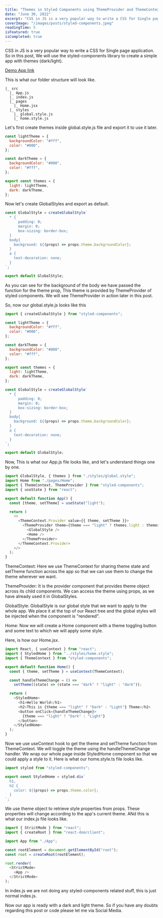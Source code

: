 ```yaml
---
title: "Themes in Styled Components using ThemeProvider and ThemeContext"
date: "June 30, 2022"
excerpt: "CSS in JS is a very popular way to write a CSS for Single page application. So in this post, We will use the styled-components library to create a simple app with themes (dark/light)."
coverImage: "/images/posts/styled-components.jpeg"
readingTime: 5
isFeatured: true
isCompleted: true
---
```


CSS in JS is a very popular way to write a CSS for Single page application. So in this post, We will use the styled-components library to create a simple app with themes (dark/light).

[Demo App link](https://codesandbox.io/s/theme-styled-components-uk9tvt?file=/src/index.js:0-261)

This is what our folder structure will look like.

```text
|_ src
  |_ App.js
  |_ index.js
  |_ pages
    |_ Home.jsx
  |_ styles
    |_ global.style.js
    |_ home.style.js
```

Let's first create themes inside global.style.js file and export it to use it later.

```javascript
const lightTheme = {
  backgroundColor: "#fff",
  color: "#000",
};

const darkTheme = {
  backgroundColor: "#000",
  color: "#fff",
};

export const themes = {
  light: lightTheme,
  dark: darkTheme,
};
```

Now let's create GlobalStyles and export as default.

```javascript
const GlobalStyle = createGlobalStyle`
  * {
      padding: 0;
      margin: 0;
      box-sizing: border-box;
  }
  body{
    background: ${(props) => props.theme.backgroundColor};
  }
  a {
    text-decoration: none;
  }
`;

export default GlobalStyle;
```

As you can see for the background of the body we have passed the function for the theme prop, This theme is provided by ThemeProvider of styled components. We will see ThemeProvider in action later in this post.

So, now our global.style.js looks like this

```javascript
import { createGlobalStyle } from "styled-components";

const lightTheme = {
  backgroundColor: "#fff",
  color: "#000",
};

const darkTheme = {
  backgroundColor: "#000",
  color: "#fff",
};

export const themes = {
  light: lightTheme,
  dark: darkTheme,
};

const GlobalStyle = createGlobalStyle`
  * {
      padding: 0;
      margin: 0;
      box-sizing: border-box;
  }
  body{
    background: ${(props) => props.theme.backgroundColor};
  }
  a {
    text-decoration: none;
  }
`;

export default GlobalStyle;
```

Now, This is what our App.js file looks like, and let's understand things one by one.

```javascript
import GlobalStyle, { themes } from "./styles/global.style";
import Home from "./pages/Home";
import { ThemeContext, ThemeProvider } from "styled-components";
import { useState } from "react";

export default function App() {
  const [theme, setTheme] = useState("light");

  return (
    <>
      <ThemeContext.Provider value={{ theme, setTheme }}>
        <ThemeProvider theme={theme === "light" ? themes.light : themes.dark}>
          <GlobalStyle />
          <Home />
        </ThemeProvider>
      </ThemeContext.Provider>
    </>
  );
}
```

ThemeContext: Here we use ThemeContext for sharing theme state and setTheme function across the app so that we can use them to change the theme wherever we want.

ThemeProvider: It is the provider component that provides theme object across its child components. We can access the theme using props, as we have already used it in GlobalStyles.

GlobalStyle: GlobalStyle is our global style that we want to apply to the whole app. We place it at the top of our React tree and the global styles will be injected when the component is "rendered".

Home: Now we will create a Home component with a theme toggling button and some text to which we will apply some style.

Here, is how our Home.jsx.

```javascript
import React, { useContext } from "react";
import { StyledHome } from "../styles/home.style";
import { ThemeContext } from "styled-components";

export default function Home() {
  const { theme, setTheme } = useContext(ThemeContext);

  const handleThemeChange = () =>
    setTheme((state) => (state === "dark" ? "light" : "dark"));

  return (
    <StyledHome>
      <h1>Hello World</h1>
      <h2>This is {theme === "light" ? "Dark" : "Light"} Theme</h2>
      <button onClick={handleThemeChange}>
        {theme === "light" ? "Dark" : "Light"}
      </button>
    </StyledHome>
  );
}
```

Now we use useContext hook to get the theme and setTheme function from ThemeContext. We will toggle the theme using the handleThemeChange handler. We wrap our whole page inside StyledHome component so that we could apply a style to it. Here is what our home.style.ts file looks like.

```javascript
import styled from "styled-components";

export const StyledHome = styled.div`
  h1,
  h2 {
    color: ${(props) => props.theme.color};
  }
`;
```

We use theme object to retrieve style properties from props. These properties will change according to the app's current theme. ANd this is what our index.js file looks like.

```javascript
import { StrictMode } from "react";
import { createRoot } from "react-dom/client";

import App from "./App";

const rootElement = document.getElementById("root");
const root = createRoot(rootElement);

root.render(
  <StrictMode>
    <App />
  </StrictMode>
);
```

In index.js we are not doing any styled-components related stuff, this is just normal index.js.

Now our app is ready with a dark and light theme. So if you have any doubts regarding this post or code please let me via Social Media.
